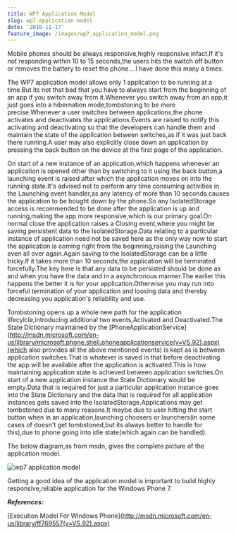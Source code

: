 ```yaml
---
title: WP7 Application Model
slug: wp7-application-model
date: '2010-11-17'
feature_image: /images/wp7_application_model.png
---
```

Mobile phones should be always responsive,highly responsive infact.If it's not responding within 10 to 15 seconds,the users hits the switch off button or removes the battery to reset the phone....I have done this many a times.

The WP7 application model allows only 1 application to be running at a time.But its not that bad that you have to always start from the beginning of an app if you switch away from it.Whenever you switch away from an app,it just goes into a hibernation mode,tombstoning to be more precise.Whenever a user switches between applications,the phone activates and deactivates the applications.Events are raised to notify this activating and deactivating so that the developers can handle them and maintain the state of the application between switches,as if it was just back there running.A user may also explicitly close down an application by pressing the back button on the device at the first page of the application.

On start of a new instance of an application,which happens whenever an application is opened other than by switching to it using the back button,a launching event is raised after which the application moves on into the running state.It's advised not to perform any time consuming activities in the Launching event handler,as any latency of more than 10 seconds causes the application to be bought down by the phone.So any IsolatedStorage access is recommended to be done after the application is up and running,making the app more responsive,which is our primary goal.On normal close the application raises a Closing event,where you might be saving persistent data to the IsolatedStorage.Data relating to a particular instance of application need not be saved here as the only way now to start the application is coming right from the beginning,raising the Launching even all over again.Again saving to the IsolatedStorage can be a little tricky.If it takes more than 10 seconds,the application will be terminated forcefully.The key here is that any data to be persisted should be done as and when you have the data and in a asynchronous manner.The earlier this happens the better it is for your application.Otherwise you may run into forceful termination of your application and loosing data and thereby decreasing you application's reliability and use.

Tombstoning opens up a whole new path for the application lifecylcle,introducing additional two events,Activated and Deactivated.The State Dictionary maintained by the \[PhoneApplicationService\](http://msdn.microsoft.com/en-us/library/microsoft.phone.shell.phoneapplicationservice(v=VS.92).aspx)(which also provides all the above mentioned events) is kept as is between application switches.That is whatever is saved in that before deactivating the app will be available after the application is activated.This is how maintaining application state is achieved between application switches.On start of a new application instance the State Dictionary would be empty.Data that is required for just a particular application instance goes into the State Dictionary and the data that is required for all application instances gets saved into the IsolatedStorage.Applications may get tombstoned due to many reasons.It maybe due to user hitting the start button when in an application,launching choosers or launchers(in some cases of doesn't get tombstoned,but its always better to handle for this),due to phone going into idle state(which again can be handled).

The below diagram,as from msdn, gives the complete picture of the application model.

![wp7 application model](/images/wp7_application_model.png)

Getting a good idea of the application model is important to build highly responsive,reliable application for the Windows Phone 7.

**_References:_**

\[Execution Model For Windows Phone\](http://msdn.microsoft.com/en-us/library/ff769557(v=VS.92).aspx)
